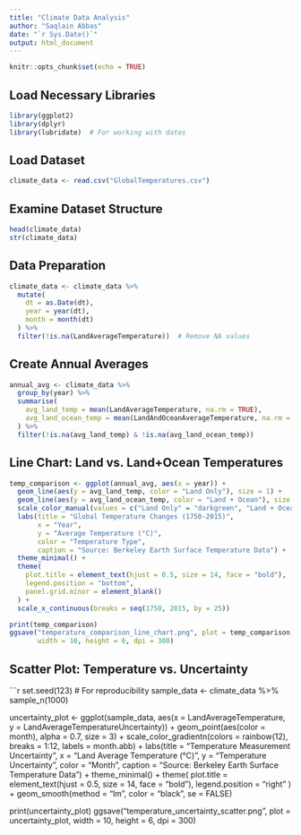 ```yaml
---
title: "Climate Data Analysis"
author: "Saqlain Abbas"
date: "`r Sys.Date()`"
output: html_document
---
```


```r
knitr::opts_chunk$set(echo = TRUE)
```

## Load Necessary Libraries
```r
library(ggplot2)
library(dplyr)
library(lubridate)  # For working with dates
```

## Load Dataset
```r
climate_data <- read.csv("GlobalTemperatures.csv")
```

## Examine Dataset Structure
```r
head(climate_data)
str(climate_data)
```

## Data Preparation
```r
climate_data <- climate_data %>%
  mutate(
    dt = as.Date(dt),
    year = year(dt),
    month = month(dt)
  ) %>%
  filter(!is.na(LandAverageTemperature))  # Remove NA values
```

## Create Annual Averages
```r
annual_avg <- climate_data %>%
  group_by(year) %>%
  summarise(
    avg_land_temp = mean(LandAverageTemperature, na.rm = TRUE),
    avg_land_ocean_temp = mean(LandAndOceanAverageTemperature, na.rm = TRUE)
  ) %>%
  filter(!is.na(avg_land_temp) & !is.na(avg_land_ocean_temp))
```

## Line Chart: Land vs. Land+Ocean Temperatures
```r
temp_comparison <- ggplot(annual_avg, aes(x = year)) +
  geom_line(aes(y = avg_land_temp, color = "Land Only"), size = 1) +
  geom_line(aes(y = avg_land_ocean_temp, color = "Land + Ocean"), size = 1) +
  scale_color_manual(values = c("Land Only" = "darkgreen", "Land + Ocean" = "steelblue")) +
  labs(title = "Global Temperature Changes (1750-2015)",
       x = "Year",
       y = "Average Temperature (°C)",
       color = "Temperature Type",
       caption = "Source: Berkeley Earth Surface Temperature Data") +
  theme_minimal() +
  theme(
    plot.title = element_text(hjust = 0.5, size = 14, face = "bold"),
    legend.position = "bottom",
    panel.grid.minor = element_blank()
  ) +
  scale_x_continuous(breaks = seq(1750, 2015, by = 25))

print(temp_comparison)
ggsave("temperature_comparison_line_chart.png", plot = temp_comparison, 
       width = 10, height = 6, dpi = 300)
```

## Scatter Plot: Temperature vs. Uncertainty
```r
set.seed(123)  # For reproducibility
sample_data <- climate_data %>% sample_n(1000)

uncertainty_plot <- ggplot(sample_data, 
                           aes(x = LandAverageTemperature, 
                               y = LandAverageTemperatureUncertainty)) +
  geom_point(aes(color = month), alpha = 0.7, size = 3) +
  scale_color_gradientn(colors = rainbow(12), 
                        breaks = 1:12, 
                        labels = month.abb) +
  labs(title = "Temperature Measurement Uncertainty",
       x = "Land Average Temperature (°C)",
       y = "Temperature Uncertainty",
       color = "Month",
       caption = "Source: Berkeley Earth Surface Temperature Data") +
  theme_minimal() +
  theme(
    plot.title = element_text(hjust = 0.5, size = 14, face = "bold"),
    legend.position = "right"
  ) +
  geom_smooth(method = "lm", color = "black", se = FALSE)

print(uncertainty_plot)
ggsave("temperature_uncertainty_scatter.png", plot = uncertainty_plot, 
       width = 10, height = 6, dpi = 300)
